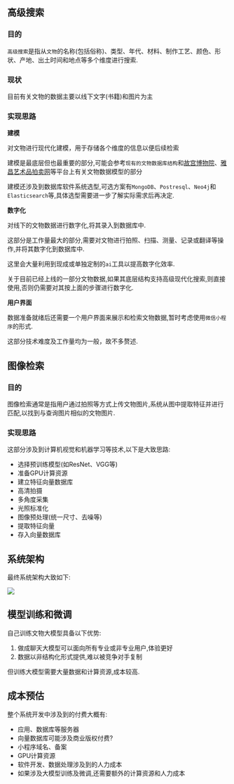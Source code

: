 ## 高级搜索

### 目的

`高级搜索`是指从`文物`的名称(包括俗称)、类型、年代、材料、制作工艺、颜色、形状、产地、出土时间和地点等多个维度进行搜索.


### 现状

目前有关文物的数据主要以线下文字(书籍)和图片为主


### 实现思路

**建模**

对文物进行现代化建模，用于存储各个维度的信息以便后续检索

建模是最底层但也最重要的部分,可能会参考`现有的文物数据库结构`和[故宫博物院](https://www.dpm.org.cn/)、[雅昌艺术品拍卖网](https://auction.artron.net/result/pmp)等平台上有关文物数据模型的部分

建模还涉及到数据库软件系统选型,可选方案有`MongoDB`、`Postresql`、`Neo4j`和`Elasticsearch`等,具体选型需要进一步了解实际需求后再决定.

**数字化**

对线下的文物数据进行数字化,将其录入到数据库中.

这部分是工作量最大的部分,需要对文物进行拍照、扫描、测量、记录或翻译等操作,并将其数字化到数据库中.

这里会大量利用到现成或单独定制的`ai`工具以提高数字化效率.

关于目前已经上线的一部分文物数据,如果其底层结构支持高级现代化搜索,则直接使用,否则仍需要对其按上面的步骤进行数字化.

**用户界面**

数据准备就绪后还需要一个用户界面来展示和检索文物数据,暂时考虑使用`微信小程序`的形式.

这部分技术难度及工作量均为一般，故不多赘述.

## 图像检索
### 目的

图像检索通常是指用户通过拍照等方式上传文物图片,系统从图中提取特征并进行匹配,以找到与查询图片相似的文物图片.

### 实现思路

这部分涉及到计算机视觉和机器学习等技术,以下是大致思路:

- 选择预训练模型(如ResNet、VGG等)
- 准备GPU计算资源
- 建立特征向量数据库
- 高清拍摄
- 多角度采集
- 光照标准化
- 图像预处理(统一尺寸、去噪等)
- 提取特征向量
- 存入向量数据库

## 系统架构

最终系统架构大致如下:

![](https://github.com/cruldra/picx-images-hosting/raw/master/image.92q853275h.png)


## 模型训练和微调

自己训练文物大模型具备以下优势:

1. 做成聊天大模型可以面向所有专业或非专业用户,体验更好
2. 数据以非结构化形式提供,难以被竞争对手复制

但训练大模型需要大量数据和计算资源,成本较高.

## 成本预估

整个系统开发中涉及到的付费大概有:

- 应用、数据库等服务器
- 向量数据库可能涉及商业版权付费?
- 小程序域名、备案
- GPU计算资源
- 软件开发、数据处理涉及到的人力成本
- 如果涉及大模型训练及微调,还需要额外的计算资源和人力成本
